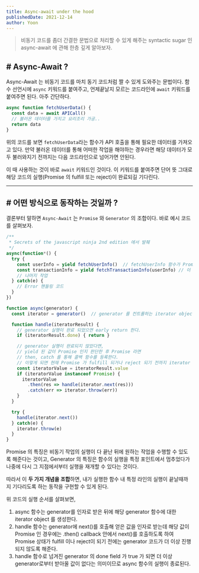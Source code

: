 ```yaml
---
title: Async-await under the hood
publishedDate: 2021-12-14
author: Yoon
---
```


> 비동기 코드를 좀더 간결한 문법으로 처리할 수 있게 해주는 syntactic sugar 인 async-await 에 관해 한층 깊게 알아보자.

## # Async-Await ?

Async-Await 는 비동기 코드를 마치 동기 코드처럼 짤 수 있게 도와주는 문법이다.
함수 선언시에 `async` 키워드를 붙여주고, 언제끝날지 모르는 코드라인에 `await` 키워드를 붙여주면 된다. 아주 간단하다.

```javascript
async function fetchUserData() {
  const data = await APICall()
  // 불러온 데이터를 가지고 요리조리 가공..
  return data
}
```

위의 코드를 보면 `fetchUserData`라는 함수가 API 호출을 통해 필요한 데이터를 가져오고 있다.
만약 불러온 데이터를 통해 어떠한 작업을 해야하는 경우라면 해당 데이터가 모두 불러와지기 전까지는 다음 코드라인으로 넘어가면 안된다.

이 때 사용하는 것이 바로 `await` 키워드인 것이다.
이 키워드를 붙여주면 단어 뜻 그대로 해당 코드의 실행(Promise 의 fulfill 또는 reject)이 완료되길 기다린다.

- - -

## # 어떤 방식으로 동작하는 것일까 ?
결론부터 말하면 `Async-Await` 는 `Promise` 와 `Generator` 의 조합이다. 바로 예시 코드를 살펴보자.

```javascript
/**
 * Secrets of the javascript ninja 2nd edition 에서 발췌
 */
async(function*() {
  try {
    const userInfo = yield fetchUserInfo()  // fetchUserInfo 함수가 Promise 를 반환한다고 가정한다.
    const transactionInfo = yield fetchTransactionInfo(userInfo) // 이 함수 또한 마찬가지로 Promise 를 반환한다고 가정한다.
    // 나머지 작업
  } catch(e) {
    // Error 핸들링 코드
  }
})

function async(generator) {
  const iterator = generator()  // generator 를 컨트롤하는 iterator object

  function handle(iteratorResult) {
    // generator 실행이 완료 되었으면 early return 한다.
    if (iteratorResult.done) { return }

    // generator 실행이 완료되지 않았다면,
    // yield 된 값이 Promise 인지 판단한 후 Promise 라면
    // then, catch 를 통해 콜백 함수를 등록한다.
    // 이렇게 되면 현재 Promise 가 fulfill 되거나 reject 되기 전까지 iterator 의 다음 yield 문까지 함수 실행이 중단된다.
    const iteratorValue = iteratorResult.value
    if (iteratorValue instanceof Promise) {
      iteratorValue
        .then(res => handle(iterator.next(res)))
        .catch(err => iterator.throw(err))
    }
  }

  try {
    handle(iterator.next())
  } catch(e) {
    iterator.throw(e)
  }
}
```

Promise 의 특징은 비동기 작업의 실행이 다 끝난 뒤에 원하는 작업을 수행할 수 있도록 해준다는 것이고,
Generator 의 특징은 함수의 실행을 특정 포인트에서 멈추었다가 나중에 다시 그 지점에서부터 실행을 재개할 수 있다는 것이다.

따라서 이 **두 가지 개념을 조합**하면, 내가 실행한 함수 내 특정 라인의 실행이 끝날때까지 기다리도록 하는 동작을 구현할 수 있게 된다.

위 코드의 실행 순서를 살펴보면,

1. async 함수는 generator를 인자로 받은 뒤에 해당 generator 함수에 대한 iterator object 를 생성한다.
2. handle 함수는 generator에 next()를 호출해 얻은 값을 인자로 받는데
해당 값이 Promise 인 경우에는 .then() callback 안에서 next()를 호출하도록 하여 Promise 상태가 fulfill 이나 reject이 되기 전에는 generator 코드가 더 이상 진행되지 않도록 해준다.
3. handle 함수로 넘겨진 generator 의 done field 가 true 가 되면 더 이상 generator로부터 받아올 값이 없다는 의미이므로
async 함수의 실행이 종료된다.


